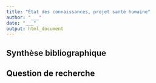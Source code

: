 ```yaml
---
title: "État des connaissances, projet santé humaine"
author: "___"
date: "___"
output: html_document
---
```


## Synthèse bibliographique

<!--% Ce projet porte sur la santé humaine de manière générale, liée à l'obésité, à la façon de se nourrir et aux activités réalisées (plus ou moins sédentaire ou actif), ... Avant de vous lancer dans ce projet, vous devez réaliser des recherches bibliographiques afin d'avoir une vision précise de la thématique. Existe-t'il des indicateurs calculables pour quantifier l'état de santé d'un individu, par exemple ? Naturellement, ces indicateurs doivent être calculables sur bases des variables mesurées dans votre jeu de données. Focalisez-vous donc sur ces variables-là. -->

<!--# Ce document de synthèse sur vos recherches ne doit pas dépasser 2 à 3 pages. Ne dépssaez pas 1 à 2 heures de travail par personne pour cette section. -->

## Question de recherche

<!--% Terminez ce document en spécifiant clairement la question de recherche que vous avez choisie de traiter en 1 ou 2 phrases. Attention ceci doit faire l'objet d'un consensus entre tous les étudiants du groupe et doit absolument être validée par un de vos enseignants avant d'aller plus loin. -->
